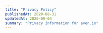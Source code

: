 ```yaml
---
title: "Privacy Policy"
publishedAt: 2020-08-31
updatedAt: 2020-09-04
summary: "Privacy information for aven.io"
---
```


<!--- © Aven LLC and Aven Contributors. Licensed under Creative Commons BY-NC-SA 4.0 https://creativecommons.org/licenses/by-nc-sa/4.0/ -->
